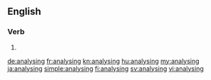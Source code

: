 ==English==

===Verb===
{{head|en}}

# {{present participle of|analyse}}

[[de:analysing]]
[[fr:analysing]]
[[kn:analysing]]
[[hu:analysing]]
[[my:analysing]]
[[ja:analysing]]
[[simple:analysing]]
[[fi:analysing]]
[[sv:analysing]]
[[vi:analysing]]